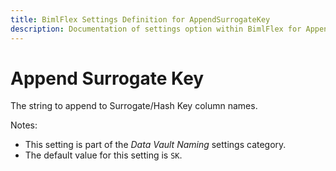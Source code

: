 ```yaml
---
title: BimlFlex Settings Definition for AppendSurrogateKey
description: Documentation of settings option within BimlFlex for AppendSurrogateKey
---
```

<head>
  <meta name="varigenceProduct" content="BimlFlex"></meta>
  <meta name="varigenceArticleType" content="Reference"></meta>
</head>

# Append Surrogate Key

The string to append to Surrogate/Hash Key column names.

Notes:

* This setting is part of the *Data Vault Naming* settings category.
* The default value for this setting is `SK`.
